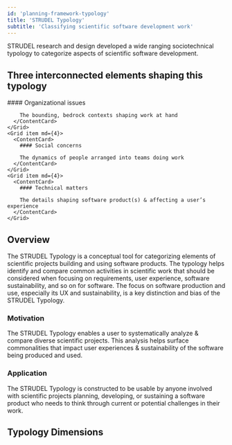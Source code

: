 ```yaml
---
id: 'planning-framework-typology'
title: 'STRUDEL Typology'
subtitle: 'Classifying scientific software development work'
---
```


<Hero>
    STRUDEL research and design developed a wide ranging sociotechnical typology to categorize aspects of scientific software development.

## Three interconnected elements shaping this typology

<Grid container spacing={4}>
    <Grid item md={4}>
      <ContentCard>
        #### Organizational issues

        The bounding, bedrock contexts shaping work at hand
      </ContentCard>
    </Grid>
    <Grid item md={4}>
      <ContentCard>
        #### Social concerns

        The dynamics of people arranged into teams doing work
      </ContentCard>
    </Grid>
    <Grid item md={4}>
      <ContentCard>
        #### Technical matters

        The details shaping software product(s) & affecting a user’s experience
      </ContentCard>
    </Grid>
  </Grid>

</Hero>

<PageContainer>

## Overview
The STRUDEL Typology is a conceptual tool for categorizing elements of scientific projects building and using software products. The typology helps identify and compare common activities in scientific work that should be considered when focusing on requirements, user experience, software sustainability, and so on for software. The focus on software production and use, especially its UX and sustainability, is a key distinction and bias of the STRUDEL Typology.

### Motivation
The STRUDEL Typology enables a user to systematically analyze & compare diverse scientific projects. This analysis helps surface commonalities that impact user experiences & sustainability of the software being produced and used.

### Application
The STRUDEL Typology is constructed to be usable by anyone involved with scientific projects planning, developing, or sustaining a software product who needs to think through current or potential challenges in their work.

## Typology Dimensions

<StaticImage
alt="STRUDEL Typology overview"
src="../images/typology-infographic-v0.png"
/>

</PageContainer>